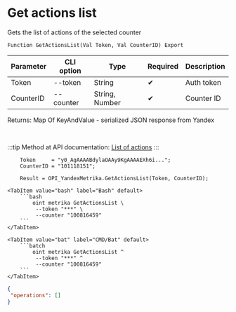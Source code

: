 ﻿---
sidebar_position: 1
---


# Get actions list
 Gets the list of actions of the selected counter



`Function GetActionsList(Val Token, Val CounterID) Export`

  | Parameter | CLI option | Type | Required | Description |
  |-|-|-|-|-|
  | Token | --token | String | &#x2714; | Auth token |
  | CounterID | --counter | String, Number | &#x2714; | Counter ID |

  
  Returns:  Map Of KeyAndValue - serialized JSON response from Yandex

<br/>

:::tip
Method at API documentation: [List of actions](https://yandex.ru/dev/metrika/en/management/openapi/operation/operations)
:::
<br/>



```bsl title="1C:Enterprise/OneScript code example"
    Token     = "y0_AgAAAABdylaOAAy9KgAAAAEXh6i...";
    CounterID = "101118151";

    Result = OPI_YandexMetrika.GetActionsList(Token, CounterID);
```
 

 <Tabs>
  
    <TabItem value="bash" label="Bash" default>
        ```bash
            oint metrika GetActionsList \
             --token "***" \
             --counter "100816459"
        ```
    </TabItem>
  
    <TabItem value="bat" label="CMD/Bat" default>
        ```batch
            oint metrika GetActionsList ^
             --token "***" ^
             --counter "100816459"
        ```
    </TabItem>
</Tabs>


```json title="Result"
{
 "operations": []
}
```
